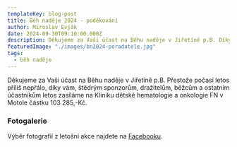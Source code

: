```yaml
---
templateKey: blog-post
title: Běh naděje 2024 - poděkování
author: Miroslav Evják
date: 2024-09-30T09:10:00.000Z
description: Děkujeme za Vaši účast na Běhu naděje v Jiřetíně p.B. Díky vám, štědrým sponzorům, dražitelům a běžcům letos zasíláme na Kliniku dětské hematologie a onkologie FN v Motole částku 103 285,-Kč.
featuredImage: "./images/bn2024-poradatele.jpg"
tags:
  - běh naděje
---
```

Děkujeme za Vaši účast na Běhu naděje v Jiřetíně p.B. Přestože počasí letos příliš nepřálo, díky vám, štědrým sponzorům, dražitelům, běžcům a ostatním účastníkům letos zasíláme na Kliniku dětské hematologie a onkologie FN v Motole částku 103 285,-Kč.

### Fotogalerie

Výběr fotografií z letošní akce najdete na [Facebooku](https://www.facebook.com/share/bay4EKiwT9VetXcr/).

